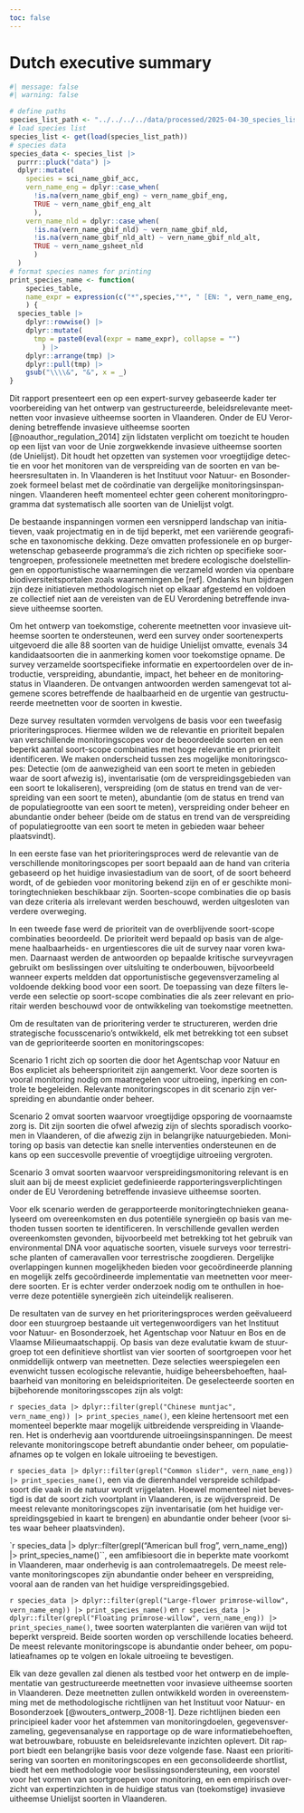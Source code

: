 ```yaml
---
toc: false
---
```


# Dutch executive summary {-}

```r
#| message: false
#| warning: false

# define paths
species_list_path <- "../../../../data/processed/2025-04-30_species_list.Rda"
# load species list
species_list <- get(load(species_list_path))
# species data
species_data <- species_list |> 
  purrr::pluck("data") |>
  dplyr::mutate(
    species = sci_name_gbif_acc,
    vern_name_eng = dplyr::case_when(
      !is.na(vern_name_gbif_eng) ~ vern_name_gbif_eng,
      TRUE ~ vern_name_gbif_eng_alt
      ),
    vern_name_nld = dplyr::case_when(
      !is.na(vern_name_gbif_nld) ~ vern_name_gbif_nld,
      !is.na(vern_name_gbif_nld_alt) ~ vern_name_gbif_nld_alt,
      TRUE ~ vern_name_gsheet_nld
      )
  )
# format species names for printing 
print_species_name <- function(
    species_table, 
    name_expr = expression(c("*",species,"*", " [EN: ", vern_name_eng, ", NL: ", vern_name_nld, "]"))
    ) {
  species_table |>
    dplyr::rowwise() |> 
    dplyr::mutate(
      tmp = paste0(eval(expr = name_expr), collapse = "")
        ) |>
    dplyr::arrange(tmp) |>
    dplyr::pull(tmp) |>
    gsub("\\\\&", "&", x = _)
}

```

::: {lang=nl-BE}

Dit rapport presenteert een op een expert-survey gebaseerde kader ter voorbereiding van het ontwerp van gestructureerde, beleidsrelevante meetnetten voor invasieve uitheemse soorten in Vlaanderen. 
Onder de EU Verordening betreffende invasieve uitheemse soorten [@noauthor_regulation_2014] zijn lidstaten verplicht om toezicht te houden op een lijst van voor de Unie zorgwekkende invasieve uitheemse soorten (de Unielijst). 
Dit houdt het opzetten van systemen voor vroegtijdige detectie en voor het monitoren van de verspreiding van de soorten en van beheersresultaten in. 
In Vlaanderen is het Instituut voor Natuur- en Bosonderzoek formeel belast met de coördinatie van dergelijke monitoringsinspanningen. 
Vlaanderen heeft momenteel echter geen coherent monitoringprogramma dat systematisch alle soorten van de Unielijst volgt.

De bestaande inspanningen vormen een versnipperd landschap van initiatieven, vaak projectmatig en in de tijd beperkt, met een variërende geografische en taxonomische dekking.
Deze omvatten professionele en op burgerwetenschap gebaseerde programma's die zich richten op specifieke soortengroepen, professionele meetnetten met bredere ecologische doelstellingen en opportunistische waarnemingen die verzameld worden via openbare biodiversiteitsportalen zoals waarnemingen.be [ref]. 
Ondanks hun bijdragen zijn deze initiatieven methodologisch niet op elkaar afgestemd en voldoen ze collectief niet aan de vereisten van de EU Verordening betreffende invasieve uitheemse soorten.

Om het ontwerp van toekomstige, coherente meetnetten voor invasieve uitheemse soorten te ondersteunen, werd 
een survey onder soortenexperts uitgevoerd die alle 88 soorten van de huidige Unielijst omvatte, evenals 34 kandidaatsoorten die in aanmerking komen voor toekomstige opname.
De survey verzamelde soortspecifieke informatie en expertoordelen over de introductie, verspreiding, abundantie, impact, het beheer en de monitoringstatus in Vlaanderen.
De ontvangen antwoorden werden samengevat tot algemene scores betreffende de haalbaarheid en de urgentie van gestructureerde meetnetten voor de soorten in kwestie.

Deze survey resultaten vormden vervolgens de basis voor een tweefasig prioriteringsproces.
Hiermee wilden we de relevantie en prioriteit bepalen van verschillende monitoringscopes voor de beoordeelde soorten 
en een beperkt aantal soort-scope combinaties met hoge relevantie en prioriteit identificeren.
We maken onderscheid tussen zes mogelijke monitoringscopes:
Detectie (om de aanwezigheid van een soort te meten in gebieden waar de soort afwezig is), 
inventarisatie (om de verspreidingsgebieden van een soort te lokaliseren), 
verspreiding (om de status en trend van de verspreiding van een soort te meten),
abundantie (om de status en trend van de populatiegrootte van een soort te meten),
verspreiding onder beheer en abundantie onder beheer (beide om de status en trend van de verspreiding of populatiegrootte van een soort te meten in gebieden waar beheer plaatsvindt).

In een eerste fase van het prioriteringsproces werd de relevantie van de verschillende monitoringscopes per soort bepaald aan de hand van criteria gebaseerd op het huidige invasiestadium van de soort, of de soort beheerd wordt, of de gebieden voor monitoring bekend zijn en of er geschikte monitoringtechnieken beschikbaar zijn. 
Soorten-scope combinaties die op basis van deze criteria als irrelevant werden beschouwd, werden uitgesloten van verdere overweging.

In een tweede fase werd de prioriteit van de overblijvende soort-scope combinaties beoordeeld. 
De prioriteit werd bepaald op basis van de algemene haalbaarheids- en urgentiescores die uit de survey naar voren kwamen.
Daarnaast werden de antwoorden op bepaalde kritische surveyvragen gebruikt om beslissingen over uitsluiting te onderbouwen, bijvoorbeeld wanneer experts meldden dat opportunistische gegevensverzameling al voldoende dekking bood voor een soort.
De toepassing van deze filters leverde een selectie op soort-scope combinaties die als zeer relevant en prioritair werden beschouwd voor de ontwikkeling van toekomstige meetnetten.

Om de resultaten van de prioritering verder te structureren, werden drie strategische focusscenario's ontwikkeld, elk met betrekking tot een subset van de geprioriteerde soorten en monitoringscopes:

Scenario 1 richt zich op soorten die door het Agentschap voor Natuur en Bos expliciet als beheersprioriteit zijn aangemerkt. 
Voor deze soorten is vooral monitoring nodig om maatregelen voor uitroeiing, inperking en controle te begeleiden.
Relevante monitoringscopes in dit scenario zijn verspreiding en abundantie onder beheer.

Scenario 2 omvat soorten waarvoor vroegtijdige opsporing de voornaamste zorg is. 
Dit zijn soorten die ofwel afwezig zijn of slechts sporadisch voorkomen in Vlaanderen, 
of die afwezig zijn in belangrijke natuurgebieden.
Monitoring op basis van detectie kan snelle interventies ondersteunen en de kans op een succesvolle preventie of vroegtijdige uitroeiing vergroten.

Scenario 3 omvat soorten waarvoor verspreidingsmonitoring relevant is en sluit aan bij de meest expliciet gedefinieerde rapporteringsverplichtingen onder de EU Verordening betreffende invasieve uitheemse soorten.

Voor elk scenario werden de gerapporteerde monitoringtechnieken geanalyseerd om overeenkomsten en dus potentiële synergieën op basis van methoden tussen soorten te identificeren. 
In verschillende gevallen werden overeenkomsten gevonden, bijvoorbeeld met betrekking tot het gebruik van environmental DNA voor aquatische soorten, visuele surveys voor terrestrische planten of cameravallen voor terrestrische zoogdieren.
Dergelijke overlappingen kunnen mogelijkheden bieden voor gecoördineerde planning en mogelijk zelfs gecoördineerde implementatie van meetnetten voor meerdere soorten. 
Er is echter verder onderzoek nodig om te onthullen in hoeverre deze potentiële synergieën zich uiteindelijk realiseren.

De resultaten van de survey en het prioriteringsproces werden geëvalueerd door een stuurgroep bestaande uit vertegenwoordigers van het Instituut voor Natuur- en Bosonderzoek, het Agentschap voor Natuur en Bos en de Vlaamse Milieumaatschappij.
Op basis van deze evalutatie kwam de stuurgroep tot een definitieve shortlist van vier soorten of soortgroepen voor het onmiddellijk ontwerp van meetnetten. 
Deze selecties weerspiegelen een evenwicht tussen ecologische relevantie, huidige beheersbehoeften, haalbaarheid van monitoring en beleidsprioriteiten.
De geselecteerde soorten en bijbehorende monitoringsscopes zijn als volgt:

`r species_data |> dplyr::filter(grepl("Chinese muntjac", vern_name_eng)) |> print_species_name()`, 
een kleine hertensoort met een momenteel beperkte maar mogelijk uitbreidende verspreiding in Vlaanderen. 
Het is onderhevig aan voortdurende uitroeiingsinspanningen. 
De meest relevante monitoringscope betreft abundantie onder beheer, om populatieafnames op te volgen en lokale uitroeiing te bevestigen.

`r species_data |> dplyr::filter(grepl("Common slider", vern_name_eng)) |> print_species_name()`,
een via de dierenhandel verspreide schildpadsoort die vaak in de natuur wordt vrijgelaten. 
Hoewel momenteel niet bevestigd is dat de soort zich voortplant in Vlaanderen, is ze wijdverspreid. 
De meest relevante monitoringscopes zijn inventarisatie (om het huidige verspreidingsgebied in kaart te brengen) en abundantie onder beheer (voor sites waar beheer plaatsvinden).

`r species_data |> dplyr::filter(grepl("American bull frog", vern_name_eng)) |> print_species_name()``,
een amfibiesoort die in beperkte mate voorkomt in Vlaanderen, maar onderhevig is aan controlemaatregels. 
De meest relevante monitoringscopes zijn abundantie onder beheer en verspreiding, vooral aan de randen van het huidige verspreidingsgebied.

`r species_data |> dplyr::filter(grepl("Large-flower primrose-willow", vern_name_eng)) |> print_species_name()`
en
`r species_data |> dplyr::filter(grepl("Floating primrose-willow", vern_name_eng)) |> print_species_name()`,
twee soorten waterplanten die variëren van wijd tot beperkt verspreid. 
Beide soorten worden op verschillende locaties beheerd. 
De meest relevante monitoringscope is abundantie onder beheer, om populatieafnames op te volgen en lokale uitroeiing te bevestigen.

Elk van deze gevallen zal dienen als testbed voor het ontwerp en de implementatie van gestructureerde meetnetten voor invasieve uitheemse soorten in Vlaanderen. 
Deze meetnetten zullen ontwikkeld worden in overeenstemming met de methodologische richtlijnen van het Instituut voor Natuur- en Bosonderzoek [@wouters_ontwerp_2008-1]. Deze richtlijnen bieden een principieel kader voor het afstemmen van monitoringdoelen, gegevensverzameling, gegevensanalyse en rapportage op de ware informatiebehoeften, wat betrouwbare, robuuste en beleidsrelevante inzichten oplevert.
Dit rapport biedt een belangrijke basis voor deze volgende fase. 
Naast een prioritisering van soorten en monitoringscopes en een geconsolideerde shortlist, biedt het een methodologie voor beslissingsondersteuning, een voorstel voor het vormen van soortgroepen voor monitoring, en een empirisch overzicht van expertinzichten in de huidige status van (toekomstige) invasieve uitheemse Unielijst soorten in Vlaanderen. 


:::

<!-- This part adds the table of content in the pdf -->
<!-- Add it at the end of the last chapter of the frontmatter -->
<!-- spell-check: ignore:start-->
::: {.content-visible when-format="pdf"}
\clearpage
\phantomsection
\addcontentsline{toc}{chapter}{\contentsname}
\setcounter{tocdepth}{2}
\tableofcontents

\clearpage <!-- remove this line when you have neither a list of figures and a list of tables -->

<!-- remove this block when you don't want a list of figures -->
\phantomsection
\addcontentsline{toc}{chapter}{\listfigurename}
\listoffigures
\vspace{34pt}
<!-- remove this block when you don't want a list of figures -->

<!-- remove this block when you don't want a list of tables -->
\phantomsection
\addcontentsline{toc}{chapter}{\listtablename}
\listoftables
<!-- remove this block when you don't want a list of tables -->

<!-- keep the lines below -->
:::
<!-- spell-check: ignore:end-->
<!-- This part adds the tables of contents in the pdf -->
